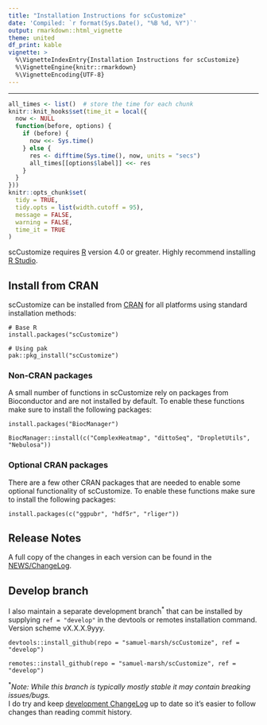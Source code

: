 ```yaml
---
title: "Installation Instructions for scCustomize"
date: 'Compiled: `r format(Sys.Date(), "%B %d, %Y")`'
output: rmarkdown::html_vignette
theme: united
df_print: kable
vignette: >
  %\VignetteIndexEntry{Installation Instructions for scCustomize}
  %\VignetteEngine{knitr::rmarkdown}
  %\VignetteEncoding{UTF-8}
---
```

***

<style>
p.caption {
  font-size: 0.9em;
}
</style>
 
```r
all_times <- list()  # store the time for each chunk
knitr::knit_hooks$set(time_it = local({
  now <- NULL
  function(before, options) {
    if (before) {
      now <<- Sys.time()
    } else {
      res <- difftime(Sys.time(), now, units = "secs")
      all_times[[options$label]] <<- res
    }
  }
}))
knitr::opts_chunk$set(
  tidy = TRUE,
  tidy.opts = list(width.cutoff = 95),
  message = FALSE,
  warning = FALSE,
  time_it = TRUE
)
```

scCustomize requires [R](https://www.r-project.org/) version 4.0 or greater. Highly recommend installing [R Studio](https://www.rstudio.com/).

## Install from CRAN  
scCustomize can be installed from [CRAN](https://cran.r-project.org/package=scCustomize) for all platforms using standard installation methods:
```
# Base R
install.packages("scCustomize")

# Using pak
pak::pkg_install("scCustomize")
```

### Non-CRAN packages  
A small number of functions in scCustomize rely on packages from Bioconductor and are not installed by default.  To enable these functions make sure to install the following packages:
```
install.packages("BiocManager")

BiocManager::install(c("ComplexHeatmap", "dittoSeq", "DropletUtils", "Nebulosa"))
```
  
### Optional CRAN packages  
There are a few other CRAN packages that are needed to enable some optional functionality of scCustomize.  To enable these functions make sure to install the following packages:
```
install.packages(c("ggpubr", "hdf5r", "rliger"))
```

## Release Notes  
A full copy of the changes in each version can be found in the [NEWS/ChangeLog](https://samuel-marsh.github.io/scCustomize/news/index.html).


## Develop branch    
I also maintain a separate development branch<sup>\*</sup> that can be installed by supplying `ref = "develop"` in the devtools or remotes installation command.  Version scheme vX.X.X.9yyy.  

```
devtools::install_github(repo = "samuel-marsh/scCustomize", ref = "develop")

remotes::install_github(repo = "samuel-marsh/scCustomize", ref = "develop")
```

<sup>\*</sup>*Note: While this branch is typically mostly stable it may contain breaking issues/bugs.*  
I do try and keep [development ChangeLog](https://github.com/samuel-marsh/scCustomize/blob/develop/NEWS.md) up to date so it's easier to follow changes than reading commit history.
